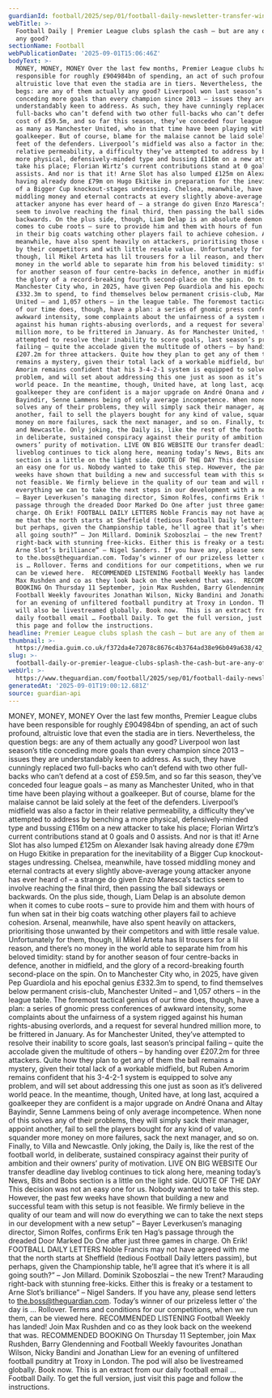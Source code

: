 ```yaml
---
guardianId: football/2025/sep/01/football-daily-newsletter-transfer-window
webTitle: >-
  Football Daily | Premier League clubs splash the cash – but are any of them
  any good?
sectionName: Football
webPublicationDate: '2025-09-01T15:06:46Z'
bodyText: >-
  MONEY, MONEY, MONEY Over the last few months, Premier League clubs have been
  responsible for roughly £904984bn of spending, an act of such profound,
  altruistic love that even the stadia are in tiers. Nevertheless, the question
  begs: are any of them actually any good? Liverpool won last season’s title
  conceding more goals than every champion since 2013 – issues they are
  understandably keen to address. As such, they have cunningly replaced two
  full-backs who can’t defend with two other full-backs who can’t defend at a
  cost of £59.5m, and so far this season, they’ve conceded four league goals –
  as many as Manchester United, who in that time have been playing without a
  goalkeeper. But of course, blame for the malaise cannot be laid solely at the
  feet of the defenders. Liverpool’s midfield was also a factor in their
  relative permeability, a difficulty they’ve attempted to address by benching a
  more physical, defensively-minded type and bussing £116m on a new attacker to
  take his place; Florian Wirtz’s current contributions stand at 0 goals and 0
  assists. And nor is that it! Arne Slot has also lumped £125m on Alexander Isak
  having already done £79m on Hugo Ekitike in preparation for the inevitability
  of a Bigger Cup knockout-stages undressing. Chelsea, meanwhile, have tossed
  middling money and eternal contracts at every slightly above-average young
  attacker anyone has ever heard of – a strange do given Enzo Maresca’s tactics
  seem to involve reaching the final third, then passing the ball sideways or
  backwards. On the plus side, though, Liam Delap is an absolute demon when it
  comes to cube roots – sure to provide him and them with hours of fun when sat
  in their big coats watching other players fail to achieve cohesion. Arsenal,
  meanwhile, have also spent heavily on attackers, prioritising those unwanted
  by their competitors and with little resale value. Unfortunately for them,
  though, lil Mikel Arteta has lil trousers for a lil reason, and there’s no
  money in the world able to separate him from his beloved timidity: stand by
  for another season of four centre-backs in defence, another in midfield, and
  the glory of a record-breaking fourth second-place on the spin. On to
  Manchester City who, in 2025, have given Pep Guardiola and his epochal genius
  £332.3m to spend, to find themselves below permanent crisis-club, Manchester
  United – and 1,057 others – in the league table. The foremost tactical genius
  of our time does, though, have a plan: a series of gnomic press conferences of
  awkward intensity, some complaints about the unfairness of a system rigged
  against his human rights-abusing overlords, and a request for several hundred
  million more, to be frittered in January. As for Manchester United, they’ve
  attempted to resolve their inability to score goals, last season’s principal
  failing – quite the accolade given the multitude of others – by handing over
  £207.2m for three attackers. Quite how they plan to get any of them the ball
  remains a mystery, given their total lack of a workable midfield, but Ruben
  Amorim remains confident that his 3-4-2-1 system is equipped to solve any
  problem, and will set about addressing this one just as soon as it’s delivered
  world peace. In the meantime, though, United have, at long last, acquired a
  goalkeeper they are confident is a major upgrade on André Onana and Altay
  Bayindir, Senne Lammens being of only average incompetence. When none of this
  solves any of their problems, they will simply sack their manager, appoint
  another, fail to sell the players bought for any kind of value, squander more
  money on more failures, sack the next manager, and so on. Finally, to Villa
  and Newcastle. Only joking, the Daily is, like the rest of the football world,
  in deliberate, sustained conspiracy against their purity of ambition and their
  owners’ purity of motivation. LIVE ON BIG WEBSITE Our transfer deadline day
  liveblog continues to tick along here, meaning today’s News, Bits and Bobs
  section is a little on the light side. QUOTE OF THE DAY This decision was not
  an easy one for us. Nobody wanted to take this step. However, the past few
  weeks have shown that building a new and successful team with this setup is
  not feasible. We firmly believe in the quality of our team and will now do
  everything we can to take the next steps in our development with a new setup”
  – Bayer Leverkusen’s managing director, Simon Rolfes, confirms Erik ten Hag’s
  passage through the dreaded Door Marked Do One after just three games in
  charge. Oh Erik! FOOTBALL DAILY LETTERS Noble Francis may not have agreed with
  me that the north starts at Sheffield (tedious Football Daily letters passim),
  but perhaps, given the Championship table, he’ll agree that it’s where it is
  all going south?” – Jon Millard. Dominik Szoboszlai – the new Trent? Marauding
  right-back with stunning free-kicks. Either this is freaky or a testament to
  Arne Slot’s brilliance” – Nigel Sanders. If you have any, please send letters
  to the.boss@theguardian.com. Today’s winner of our prizeless letter o’ the day
  is … Rollover. Terms and conditions for our competitions, when we run them,
  can be viewed here.  RECOMMENDED LISTENING Football Weekly has landed! Join
  Max Rushden and co as they look back on the weekend that was.  RECOMMENDED
  BOOKING On Thursday 11 September, join Max Rushden, Barry Glendenning and
  Football Weekly favourites Jonathan Wilson, Nicky Bandini and Jonathan Liew
  for an evening of unfiltered football punditry at Troxy in London. The pod
  will also be livestreamed globally. Book now.  This is an extract from our
  daily football email … Football Daily. To get the full version, just visit
  this page and follow the instructions.
headline: Premier League clubs splash the cash – but are any of them any good?
thumbnail: >-
  https://media.guim.co.uk/f372da4e72078c8676c4b3764ad38e96b049a638/42_0_2917_2333/500.jpg
slug: >-
  football-daily-or-premier-league-clubs-splash-the-cash-but-are-any-of-them-any-good
webUrl: >-
  https://www.theguardian.com/football/2025/sep/01/football-daily-newsletter-transfer-window
generatedAt: '2025-09-01T19:00:12.681Z'
source: guardian-api
---
```

MONEY, MONEY, MONEY Over the last few months, Premier League clubs have been responsible for roughly £904984bn of spending, an act of such profound, altruistic love that even the stadia are in tiers. Nevertheless, the question begs: are any of them actually any good? Liverpool won last season’s title conceding more goals than every champion since 2013 – issues they are understandably keen to address. As such, they have cunningly replaced two full-backs who can’t defend with two other full-backs who can’t defend at a cost of £59.5m, and so far this season, they’ve conceded four league goals – as many as Manchester United, who in that time have been playing without a goalkeeper. But of course, blame for the malaise cannot be laid solely at the feet of the defenders. Liverpool’s midfield was also a factor in their relative permeability, a difficulty they’ve attempted to address by benching a more physical, defensively-minded type and bussing £116m on a new attacker to take his place; Florian Wirtz’s current contributions stand at 0 goals and 0 assists. And nor is that it! Arne Slot has also lumped £125m on Alexander Isak having already done £79m on Hugo Ekitike in preparation for the inevitability of a Bigger Cup knockout-stages undressing. Chelsea, meanwhile, have tossed middling money and eternal contracts at every slightly above-average young attacker anyone has ever heard of – a strange do given Enzo Maresca’s tactics seem to involve reaching the final third, then passing the ball sideways or backwards. On the plus side, though, Liam Delap is an absolute demon when it comes to cube roots – sure to provide him and them with hours of fun when sat in their big coats watching other players fail to achieve cohesion. Arsenal, meanwhile, have also spent heavily on attackers, prioritising those unwanted by their competitors and with little resale value. Unfortunately for them, though, lil Mikel Arteta has lil trousers for a lil reason, and there’s no money in the world able to separate him from his beloved timidity: stand by for another season of four centre-backs in defence, another in midfield, and the glory of a record-breaking fourth second-place on the spin. On to Manchester City who, in 2025, have given Pep Guardiola and his epochal genius £332.3m to spend, to find themselves below permanent crisis-club, Manchester United – and 1,057 others – in the league table. The foremost tactical genius of our time does, though, have a plan: a series of gnomic press conferences of awkward intensity, some complaints about the unfairness of a system rigged against his human rights-abusing overlords, and a request for several hundred million more, to be frittered in January. As for Manchester United, they’ve attempted to resolve their inability to score goals, last season’s principal failing – quite the accolade given the multitude of others – by handing over £207.2m for three attackers. Quite how they plan to get any of them the ball remains a mystery, given their total lack of a workable midfield, but Ruben Amorim remains confident that his 3-4-2-1 system is equipped to solve any problem, and will set about addressing this one just as soon as it’s delivered world peace. In the meantime, though, United have, at long last, acquired a goalkeeper they are confident is a major upgrade on André Onana and Altay Bayindir, Senne Lammens being of only average incompetence. When none of this solves any of their problems, they will simply sack their manager, appoint another, fail to sell the players bought for any kind of value, squander more money on more failures, sack the next manager, and so on. Finally, to Villa and Newcastle. Only joking, the Daily is, like the rest of the football world, in deliberate, sustained conspiracy against their purity of ambition and their owners’ purity of motivation. LIVE ON BIG WEBSITE Our transfer deadline day liveblog continues to tick along here, meaning today’s News, Bits and Bobs section is a little on the light side. QUOTE OF THE DAY This decision was not an easy one for us. Nobody wanted to take this step. However, the past few weeks have shown that building a new and successful team with this setup is not feasible. We firmly believe in the quality of our team and will now do everything we can to take the next steps in our development with a new setup” – Bayer Leverkusen’s managing director, Simon Rolfes, confirms Erik ten Hag’s passage through the dreaded Door Marked Do One after just three games in charge. Oh Erik! FOOTBALL DAILY LETTERS Noble Francis may not have agreed with me that the north starts at Sheffield (tedious Football Daily letters passim), but perhaps, given the Championship table, he’ll agree that it’s where it is all going south?” – Jon Millard. Dominik Szoboszlai – the new Trent? Marauding right-back with stunning free-kicks. Either this is freaky or a testament to Arne Slot’s brilliance” – Nigel Sanders. If you have any, please send letters to the.boss@theguardian.com. Today’s winner of our prizeless letter o’ the day is … Rollover. Terms and conditions for our competitions, when we run them, can be viewed here.  RECOMMENDED LISTENING Football Weekly has landed! Join Max Rushden and co as they look back on the weekend that was.  RECOMMENDED BOOKING On Thursday 11 September, join Max Rushden, Barry Glendenning and Football Weekly favourites Jonathan Wilson, Nicky Bandini and Jonathan Liew for an evening of unfiltered football punditry at Troxy in London. The pod will also be livestreamed globally. Book now.  This is an extract from our daily football email … Football Daily. To get the full version, just visit this page and follow the instructions.
